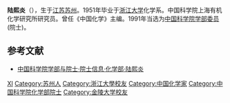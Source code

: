 '''陆熙炎'''（{{bd|1928年|8月29日||}}），生于[[江苏|江苏]][[苏州|苏州]]。1951年毕业于[[浙江大学|浙江大学]]化学系。中国科学院上海有机化学研究所研究员。曾任《中国化学》主编。1991年当选为[[中国科学院学部委员|中国科学院学部委员]](院士)。

==参考文献==
*[https://web.archive.org/web/20120427015018/http://sourcedb.cas.cn/sourcedb_ad_cas/zw2/ysxx/hxb/ 中国科学院学部与院士·院士信息·化学部·陆熙炎]
{{中国科学院化学部院士}}

{{中国科学家小作品}}
{{DEFAULTSORT:LU}}
[[Category:陆姓|XI]]
[[Category:苏州人|Category:苏州人]]
[[Category:浙江大學校友|Category:浙江大學校友]]
[[Category:中国化学家|Category:中国化学家]]
[[Category:中国科学院化学部院士|Category:中国科学院化学部院士]]
[[Category:金陵大学校友|Category:金陵大学校友]]